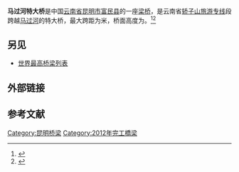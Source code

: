 {{Infobox bridge
| bridge_name      = 马过河特大桥
| image            = Maguo River Bridge 20220430-01.jpg
| image_size       = 250
| alt              = 
| caption          = 
| official_name    = 
| other_name       = 
| carries          = {{中国省道名|101|P=云南}}[[轿子山旅游专线|轿子山旅游专线]]
| crosses          = [[木板河|马过河]]
| locale           = {{CHN}}[[云南省|云南省]][[昆明市|昆明市]][[富民县|富民县]]
| owner            = 
| maint            = 
| id               = 
| website          = 
| architect        = 
| designer         = 
| engineering      = 
| winner           = 
| contracted_designer = 
| design           = [[梁桥|梁桥]]
| material         = 
| length           = {{convert|756|m}}
| width            = 
| height           = {{convert|180|m}}
| mainspan         = {{convert|190|m}}
| spans            = 
| pierswater       = 
| load             = 
| clearance        = 
| below            = 
| life             = 
| builder          = 
| fabricator       = 
| begin            =
| complete         = 
| cost             = 
| open             = {{start date|2012|12|12}}
| inaugurated      = 
| toll             =
| traffic          =
| preceded         = 
| followed         = 
| heritage         = 
| collapsed        = 
| closed           = 
| replaces         = 
| map_cue          = 
| map_image        = 
| map_alt          = 
| map_text         = 
| map_width        = 
| coordinates      = 
| lat              = 25.473769
| long             = 102.702145
| extra            = {{Location map+|China Yunnan|float=right|width=250|caption=|places=
                     {{Location map~|China Yunnan|label=马过河大桥|lat=25.47|long=102.70}}}}
| references       = 
}}

'''马过河特大桥'''是中国[[云南省|云南省]][[昆明市|昆明市]][[富民县|富民县]]的一座[[梁桥|梁桥]]，是云南省{{中国省道名|101|P=云南}}[[轿子山旅游专线|轿子山旅游专线]]段跨越[[木板河|马过河]]的特大桥，最大跨距为{{convert|190|m}}米，桥面高度为{{convert|180|m}}。<ref>{{cite book |last1=Chen|first1=Wai-Fah|authorlink1=Wai-Fah Chen|last2=Duan |first2=Lian |authorlink2=Lian Duan|year=2013 |title=Handbook of International Bridge Engineering|page=1259}}</ref><ref>{{cite web|url=http://en.kunming.cn/index/content/2013-08/19/content_3380728.htm|title=Dropping down from Yunnan's highest bridge on ropes|access-date=2015-02-25|archive-url=https://web.archive.org/web/20150225171810/http://en.kunming.cn/index/content/2013-08/19/content_3380728.htm|archive-date=2015-02-25|dead-url=yes}}</ref>

==另见==
*[[世界最高桥梁列表|世界最高桥梁列表]]

==外部链接==
{{commons category inline|Maguo River Bridge}}

==参考文献==
{{reflist}}

[[Category:昆明桥梁|Category:昆明桥梁]]
[[Category:2012年完工橋梁|Category:2012年完工橋梁]]


{{bridge-stub}}